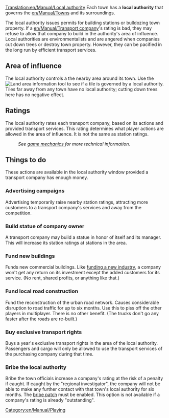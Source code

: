 [[Translation:en/Manual/Local authority]]
Each town has a '''local authority''' that governs the [[en/Manual/Towns]] and its surroundings.  

The local authority issues permits for building stations or bulldozing town property. If a [[en/Manual/Transport company]]'s rating is bad, they may refuse to allow that company to build in the authority's area of influence. Local authorities are environmentalists and are angered when companies cut down trees or destroy town property. However, they can be pacified in the long run by efficient transport services.

==Area of influence==
The local authority controls a the nearby area around its town.  Use the [[File:en/Manual/Manual html 51cda05b.png|Land area information]] tool to see if a tile is governed by a local authority.  Tiles far away from any town have no local authority; cutting down trees here has no negative effect.

==Ratings==
The local authority rates each transport company, based on its actions and provided transport services.  This rating determines what player actions are allowed in the area of influence.  It is not the same as station ratings.
:''See [[en/Manual/Game Mechanics/Main Page#local-authority-rating|game mechanics]] for more technical information.''

==Things to do==
These actions are available in the local authority window provided a transport company has enough money.

===Advertising campaigns===
Advertising temporarily raise nearby station ratings, attracting more customers to a transport company's services and away from the competition.

===Build statue of company owner===
A transport company may build a statue in honor of itself and its manager. This will increase its station ratings at stations in the area.

===Fund new buildings===
Funds new commercial buildings. Like [[en/Manual/Industries#prospecting-new-industries|funding a new industry]], a company won't get any return on its investment except the added customers for its service. (No rent, shared profits, or anything like that.)

===Fund local road construction===
Fund the reconstruction of the urban road network. Causes considerable disruption to road traffic for up to six months. Use this to piss off the other players in multiplayer. There is no other benefit. (The trucks don't go any faster after the roads are re-built.)

===Buy exclusive transport rights===
Buys a year's exclusive transport rights in the area of the local authority. Passengers and cargo will only be allowed to use the transport services of the purchasing company during that time.

===Bribe the local authority===
Bribe the town officials increase a company's rating at the risk of a penalty if caught. If caught by the "regional investigator", the company will not be able to make any further contact with that town's local authority for six months. The [[en/Archive/Manual/Settings/Bribe authority|bribe patch]] must be enabled. This option is not available if a company's rating is already "outstanding".

[[Category:en/Manual/Playing]]